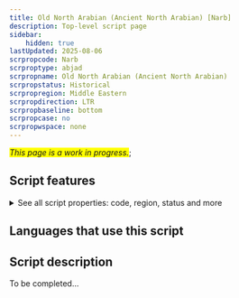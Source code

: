 ```yaml
---
title: Old North Arabian (Ancient North Arabian) [Narb]
description: Top-level script page
sidebar:
    hidden: true
lastUpdated: 2025-08-06
scrpropcode: Narb
scrproptype: abjad
scrpropname: Old North Arabian (Ancient North Arabian)
scrpropstatus: Historical
scrpropregion: Middle Eastern
scrpropdirection: LTR
scrpropbaseline: bottom
scrpropcase: no
scrpropwspace: none
---
```


<span style='background-color:yellow'>_This page is a work in progress._</span>;


## Script features

<details>
<summary> See all script properties: code, region, status and more</summary>
<ScriptInfo />
</details>

## Languages that use this script

<WsList script='Narb' wsMax='5' />

## Script description

To be completed...

